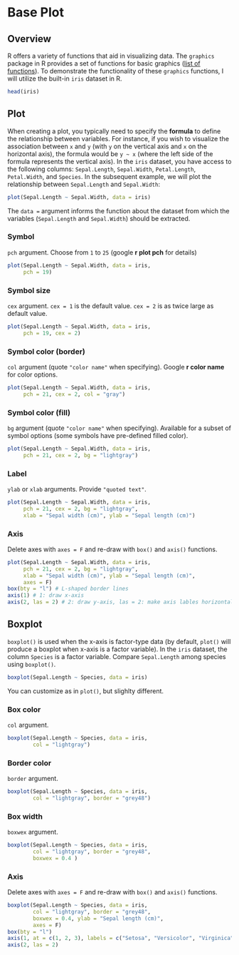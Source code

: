 # Base Plot {.unnumbered}

## Overview {.unnumbered}

R offers a variety of functions that aid in visualizing data. The `graphics` package in R provides a set of functions for basic graphics ([list of functions](https://www.rdocumentation.org/packages/graphics/versions/3.6.2)). To demonstrate the functionality of these `graphics` functions, I will utilize the built-in `iris` dataset in R.

```r
head(iris)
```

## Plot {.unnumbered}

When creating a plot, you typically need to specify the **formula** to define the relationship between variables. For instance, if you wish to visualize the association between `x` and `y` (with `y` on the vertical axis and `x` on the horizontal axis), the formula would be `y ~ x` (where the left side of the formula represents the vertical axis). In the `iris` dataset, you have access to the following columns: `Sepal.Length`, `Sepal.Width`, `Petal.Length`, `Petal.Width`, and `Species`. In the subsequent example, we will plot the relationship between `Sepal.Length` and `Sepal.Width`:

```r

plot(Sepal.Length ~ Sepal.Width, data = iris)

```

The `data =` argument informs the function about the dataset from which the variables (`Sepal.Length` and `Sepal.Width`) should be extracted.

### Symbol {.unnumbered}

`pch` argument. Choose from `1` to `25` (google **r plot pch** for details)

```r

plot(Sepal.Length ~ Sepal.Width, data = iris,
     pch = 19)

```

### Symbol size {.unnumbered}

`cex` argument. `cex = 1` is the default value. `cex = 2` is as twice large as default value.

```r

plot(Sepal.Length ~ Sepal.Width, data = iris,
     pch = 19, cex = 2)

```

### Symbol color (border) {.unnumbered}

`col` argument (quote `"color name"` when specifying). Google **r color name** for color options.

```r

plot(Sepal.Length ~ Sepal.Width, data = iris,
     pch = 21, cex = 2, col = "gray")

```

### Symbol color (fill) {.unnumbered}

`bg` argument (quote `"color name"` when specifying). Available for a subset of symbol options (some symbols have pre-defined filled color).

```r

plot(Sepal.Length ~ Sepal.Width, data = iris,
     pch = 21, cex = 2, bg = "lightgray")

```

### Label {.unnumbered}

`ylab` or `xlab` arguments. Provide `"quoted text"`.

```r

plot(Sepal.Length ~ Sepal.Width, data = iris,
     pch = 21, cex = 2, bg = "lightgray",
     xlab = "Sepal width (cm)", ylab = "Sepal length (cm)")

```

### Axis {.unnumbered}

Delete axes with `axes = F` and re-draw with `box()` and `axis()` functions.

```r

plot(Sepal.Length ~ Sepal.Width, data = iris,
     pch = 21, cex = 2, bg = "lightgray",
     xlab = "Sepal width (cm)", ylab = "Sepal length (cm)",
     axes = F)
box(bty = "l") # L-shaped border lines
axis(1) # 1: draw x-axis
axis(2, las = 2) # 2: draw y-axis, las = 2: make axis lables horizontal

```

## Boxplot {.unnumbered}

`boxplot()` is used when the x-axis is factor-type data (by default, `plot()` will produce a boxplot when x-axis is a factor variable). In the `iris` dataset, the column `Species` is a factor variable. Compare `Sepal.Length` among species using `boxplot()`.

```r

boxplot(Sepal.Length ~ Species, data = iris)

```

You can customize as in `plot()`, but slighlty different.

### Box color {.unnumbered}

`col` argument.

```r

boxplot(Sepal.Length ~ Species, data = iris,
        col = "lightgray")

```

### Border color {.unnumbered}

`border` argument.

```r

boxplot(Sepal.Length ~ Species, data = iris,
        col = "lightgray", border = "grey48")

```

### Box width {.unnumbered}

`boxwex` argument.

```r

boxplot(Sepal.Length ~ Species, data = iris,
        col = "lightgray", border = "grey48",
        boxwex = 0.4 )

```

### Axis {.unnumbered}

Delete axes with `axes = F` and re-draw with `box()` and `axis()` functions.

```r

boxplot(Sepal.Length ~ Species, data = iris,
        col = "lightgray", border = "grey48",
        boxwex = 0.4, ylab = "Sepal length (cm)",
        axes = F)
box(bty = "l")
axis(1, at = c(1, 2, 3), labels = c("Setosa", "Versicolor", "Virginica") )
axis(2, las = 2)

```
